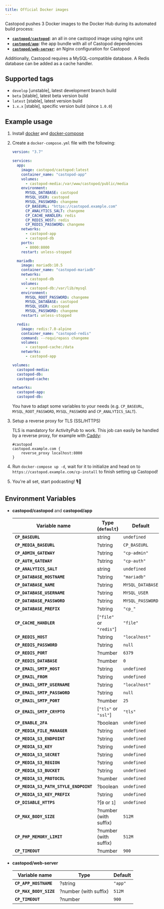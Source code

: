 ```yaml
---
title: Official Docker images
---
```


Castopod pushes 3 Docker images to the Docker Hub during its automated build
process:

- [**`castopod/castopod`**](https://hub.docker.com/r/castopod/castopod): an all
  in one castopod image using nginx unit
- [**`castopod/app`**](https://hub.docker.com/r/castopod/app): the app bundle
  with all of Castopod dependencies
- [**`castopod/web-server`**](https://hub.docker.com/r/castopod/web-server): an
  Nginx configuration for Castopod

Additionally, Castopod requires a MySQL-compatible database. A Redis database
can be added as a cache handler.

## Supported tags

- `develop` [unstable], latest development branch build
- `beta` [stable], latest beta version build
- `latest` [stable], latest version build
- `1.x.x` [stable], specific version build (since `1.0.0`)

## Example usage

1. Install [docker](https://docs.docker.com/get-docker/) and
   [docker-compose](https://docs.docker.com/compose/install/)

2. Create a `docker-compose.yml` file with the following:

   ```yml
   version: "3.7"

   services:
     app:
       image: castopod/castopod:latest
       container_name: "castopod-app"
       volumes:
         - castopod-media:/var/www/castopod/public/media
       environment:
         MYSQL_DATABASE: castopod
         MYSQL_USER: castopod
         MYSQL_PASSWORD: changeme
         CP_BASEURL: "https://castopod.example.com"
         CP_ANALYTICS_SALT: changeme
         CP_CACHE_HANDLER: redis
         CP_REDIS_HOST: redis
         CP_REDIS_PASSWORD: changeme
       networks:
         - castopod-app
         - castopod-db
       ports:
         - 8000:8000
       restart: unless-stopped

     mariadb:
       image: mariadb:10.5
       container_name: "castopod-mariadb"
       networks:
         - castopod-db
       volumes:
         - castopod-db:/var/lib/mysql
       environment:
         MYSQL_ROOT_PASSWORD: changeme
         MYSQL_DATABASE: castopod
         MYSQL_USER: castopod
         MYSQL_PASSWORD: changeme
       restart: unless-stopped

     redis:
       image: redis:7.0-alpine
       container_name: "castopod-redis"
       command: --requirepass changeme
       volumes:
         - castopod-cache:/data
       networks:
         - castopod-app

   volumes:
     castopod-media:
     castopod-db:
     castopod-cache:

   networks:
     castopod-app:
     castopod-db:
   ```

   You have to adapt some variables to your needs (e.g. `CP_BASEURL`,
   `MYSQL_ROOT_PASSWORD`, `MYSQL_PASSWORD` and `CP_ANALYTICS_SALT`).

3. Setup a reverse proxy for TLS (SSL/HTTPS)

   TLS is mandatory for ActivityPub to work. This job can easily be handled by a
   reverse proxy, for example with [Caddy](https://caddyserver.com/):

   ```
   #castopod
   castopod.example.com {
       reverse_proxy localhost:8000
   }
   ```

4. Run `docker-compose up -d`, wait for it to initialize and head on to
   `https://castopod.example.com/cp-install` to finish setting up Castopod!

5. You're all set, start podcasting! 🎙️🚀

## Environment Variables

- **castopod/castopod** and **castopod/app**

  | Variable name                         | Type (`default`)        | Default          |
  | ------------------------------------- | ----------------------- | ---------------- |
  | **`CP_BASEURL`**                      | string                  | `undefined`      |
  | **`CP_MEDIA_BASEURL`**                | ?string                 | `CP_BASEURL`     |
  | **`CP_ADMIN_GATEWAY`**                | ?string                 | `"cp-admin"`     |
  | **`CP_AUTH_GATEWAY`**                 | ?string                 | `"cp-auth"`      |
  | **`CP_ANALYTICS_SALT`**               | string                  | `undefined`      |
  | **`CP_DATABASE_HOSTNAME`**            | ?string                 | `"mariadb"`      |
  | **`CP_DATABASE_NAME`**                | ?string                 | `MYSQL_DATABASE` |
  | **`CP_DATABASE_USERNAME`**            | ?string                 | `MYSQL_USER`     |
  | **`CP_DATABASE_PASSWORD`**            | ?string                 | `MYSQL_PASSWORD` |
  | **`CP_DATABASE_PREFIX`**              | ?string                 | `"cp_"`          |
  | **`CP_CACHE_HANDLER`**                | [`"file"` or `"redis"`] | `"file"`         |
  | **`CP_REDIS_HOST`**                   | ?string                 | `"localhost"`    |
  | **`CP_REDIS_PASSWORD`**               | ?string                 | `null`           |
  | **`CP_REDIS_PORT`**                   | ?number                 | `6379`           |
  | **`CP_REDIS_DATABASE`**               | ?number                 | `0`              |
  | **`CP_EMAIL_SMTP_HOST`**              | ?string                 | `undefined`      |
  | **`CP_EMAIL_FROM`**                   | ?string                 | `undefined`      |
  | **`CP_EMAIL_SMTP_USERNAME`**          | ?string                 | `"localhost"`    |
  | **`CP_EMAIL_SMTP_PASSWORD`**          | ?string                 | `null`           |
  | **`CP_EMAIL_SMTP_PORT`**              | ?number                 | `25`             |
  | **`CP_EMAIL_SMTP_CRYPTO`**            | [`"tls"` or `"ssl"`]    | `"tls"`          |
  | **`CP_ENABLE_2FA`**                   | ?boolean                | `undefined`      |
  | **`CP_MEDIA_FILE_MANAGER`**           | ?string                 | `undefined`      |
  | **`CP_MEDIA_S3_ENDPOINT`**            | ?string                 | `undefined`      |
  | **`CP_MEDIA_S3_KEY`**                 | ?string                 | `undefined`      |
  | **`CP_MEDIA_S3_SECRET`**              | ?string                 | `undefined`      |
  | **`CP_MEDIA_S3_REGION`**              | ?string                 | `undefined`      |
  | **`CP_MEDIA_S3_BUCKET`**              | ?string                 | `undefined`      |
  | **`CP_MEDIA_S3_PROTOCOL`**            | ?number                 | `undefined`      |
  | **`CP_MEDIA_S3_PATH_STYLE_ENDPOINT`** | ?boolean                | `undefined`      |
  | **`CP_MEDIA_S3_KEY_PREFIX`**          | ?string                 | `undefined`      |
  | **`CP_DISABLE_HTTPS`**                | ?[`0` or `1`]           | `undefined`      |
  | **`CP_MAX_BODY_SIZE`**                | ?number (with suffix)   | `512M`           |
  | **`CP_PHP_MEMORY_LIMIT`**             | ?number (with suffix)   | `512M`           |
  | **`CP_TIMEOUT`**                      | ?number                 | `900`            |

- **castopod/web-server**

  | Variable name          | Type                  | Default |
  | ---------------------- | --------------------- | ------- |
  | **`CP_APP_HOSTNAME`**  | ?string               | `"app"` |
  | **`CP_MAX_BODY_SIZE`** | ?number (with suffix) | `512M`  |
  | **`CP_TIMEOUT`**       | ?number               | `900`   |
